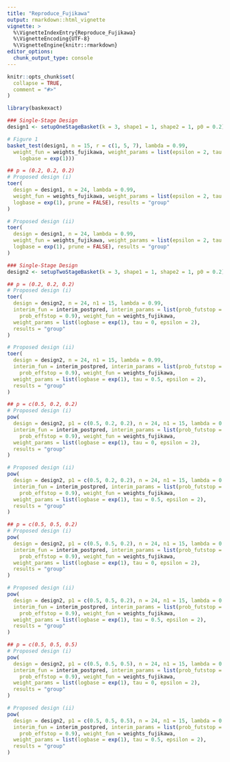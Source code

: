 ```yaml
---
title: "Reproduce_Fujikawa"
output: rmarkdown::html_vignette
vignette: >
  %\VignetteIndexEntry{Reproduce_Fujikawa}
  %\VignetteEncoding{UTF-8}
  %\VignetteEngine{knitr::rmarkdown}
editor_options: 
  chunk_output_type: console
---
```


```r
knitr::opts_chunk$set(
  collapse = TRUE,
  comment = "#>"
)
```

```r
library(baskexact)

### Single-Stage Design
design1 <- setupOneStageBasket(k = 3, shape1 = 1, shape2 = 1, p0 = 0.2)

# Figure 1
basket_test(design1, n = 15, r = c(1, 5, 7), lambda = 0.99, 
  weight_fun = weights_fujikawa, weight_params = list(epsilon = 2, tau = 0.5,
    logbase = exp(1)))

## p = (0.2, 0.2, 0.2)
# Proposed design (i)
toer(
  design = design1, n = 24, lambda = 0.99,
  weight_fun = weights_fujikawa, weight_params = list(epsilon = 2, tau = 0,
  logbase = exp(1), prune = FALSE), results = "group"
)

# Proposed design (ii)
toer(
  design = design1, n = 24, lambda = 0.99,
  weight_fun = weights_fujikawa, weight_params = list(epsilon = 2, tau = 0.5,
  logbase = exp(1), prune = FALSE), results = "group"
)

### Single-Stage Design
design2 <- setupTwoStageBasket(k = 3, shape1 = 1, shape2 = 1, p0 = 0.2)

## p = (0.2, 0.2, 0.2)
# Proposed design (i)
toer(
  design = design2, n = 24, n1 = 15, lambda = 0.99, 
  interim_fun = interim_postpred, interim_params = list(prob_futstop = 0.1,
    prob_effstop = 0.9), weight_fun = weights_fujikawa,
  weight_params = list(logbase = exp(1), tau = 0, epsilon = 2),
  results = "group"
)

# Proposed design (ii)
toer(
  design = design2, n = 24, n1 = 15, lambda = 0.99, 
  interim_fun = interim_postpred, interim_params = list(prob_futstop = 0.1,
    prob_effstop = 0.9), weight_fun = weights_fujikawa,
  weight_params = list(logbase = exp(1), tau = 0.5, epsilon = 2),
  results = "group"
)

## p = c(0.5, 0.2, 0.2)
# Proposed design (i)
pow(
  design = design2, p1 = c(0.5, 0.2, 0.2), n = 24, n1 = 15, lambda = 0.99, 
  interim_fun = interim_postpred, interim_params = list(prob_futstop = 0.1,
    prob_effstop = 0.9), weight_fun = weights_fujikawa,
  weight_params = list(logbase = exp(1), tau = 0, epsilon = 2),
  results = "group"
)

# Proposed design (ii)
pow(
  design = design2, p1 = c(0.5, 0.2, 0.2), n = 24, n1 = 15, lambda = 0.99, 
  interim_fun = interim_postpred, interim_params = list(prob_futstop = 0.1,
    prob_effstop = 0.9), weight_fun = weights_fujikawa,
  weight_params = list(logbase = exp(1), tau = 0.5, epsilon = 2),
  results = "group"
)

## p = c(0.5, 0.5, 0.2)
# Proposed design (i)
pow(
  design = design2, p1 = c(0.5, 0.5, 0.2), n = 24, n1 = 15, lambda = 0.99, 
  interim_fun = interim_postpred, interim_params = list(prob_futstop = 0.1,
    prob_effstop = 0.9), weight_fun = weights_fujikawa,
  weight_params = list(logbase = exp(1), tau = 0, epsilon = 2),
  results = "group"
)

# Proposed design (ii)
pow(
  design = design2, p1 = c(0.5, 0.5, 0.2), n = 24, n1 = 15, lambda = 0.99, 
  interim_fun = interim_postpred, interim_params = list(prob_futstop = 0.1,
    prob_effstop = 0.9), weight_fun = weights_fujikawa,
  weight_params = list(logbase = exp(1), tau = 0.5, epsilon = 2),
  results = "group"
)

## p = c(0.5, 0.5, 0.5)
# Proposed design (i)
pow(
  design = design2, p1 = c(0.5, 0.5, 0.5), n = 24, n1 = 15, lambda = 0.99, 
  interim_fun = interim_postpred, interim_params = list(prob_futstop = 0.1,
    prob_effstop = 0.9), weight_fun = weights_fujikawa,
  weight_params = list(logbase = exp(1), tau = 0, epsilon = 2),
  results = "group"
)

# Proposed design (ii)
pow(
  design = design2, p1 = c(0.5, 0.5, 0.5), n = 24, n1 = 15, lambda = 0.99, 
  interim_fun = interim_postpred, interim_params = list(prob_futstop = 0.1,
    prob_effstop = 0.9), weight_fun = weights_fujikawa,
  weight_params = list(logbase = exp(1), tau = 0.5, epsilon = 2),
  results = "group"
)
```
